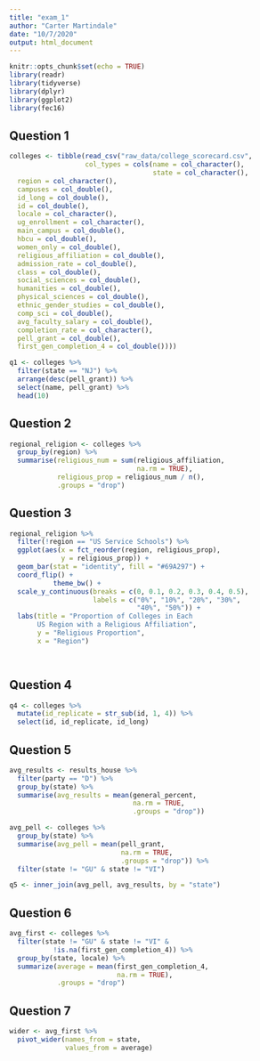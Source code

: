 ```yaml
---
title: "exam_1"
author: "Carter Martindale"
date: "10/7/2020"
output: html_document
---
```


```r
knitr::opts_chunk$set(echo = TRUE)
library(readr)
library(tidyverse)
library(dplyr)
library(ggplot2)
library(fec16)
```

## Question 1

```r

colleges <- tibble(read_csv("raw_data/college_scorecard.csv",
                   col_types = cols(name = col_character(),
                                    state = col_character(),
  region = col_character(),
  campuses = col_double(),
  id_long = col_double(),
  id = col_double(),
  locale = col_character(),
  ug_enrollment = col_character(),
  main_campus = col_double(),
  hbcu = col_double(),
  women_only = col_double(),
  religious_affiliation = col_double(),
  admission_rate = col_double(),
  class = col_double(),
  social_sciences = col_double(),
  humanities = col_double(),
  physical_sciences = col_double(),
  ethnic_gender_studies = col_double(),
  comp_sci = col_double(),
  avg_faculty_salary = col_double(),
  completion_rate = col_character(),
  pell_grant = col_double(),
  first_gen_completion_4 = col_double())))

q1 <- colleges %>% 
  filter(state == "NJ") %>% 
  arrange(desc(pell_grant)) %>% 
  select(name, pell_grant) %>% 
  head(10)

```

## Question 2

```r

regional_religion <- colleges %>% 
  group_by(region) %>% 
  summarise(religious_num = sum(religious_affiliation,
                                na.rm = TRUE),
            religious_prop = religious_num / n(),
            .groups = "drop")

```

## Question 3

```r

regional_religion %>% 
  filter(!region == "US Service Schools") %>% 
  ggplot(aes(x = fct_reorder(region, religious_prop),
             y = religious_prop)) +
  geom_bar(stat = "identity", fill = "#69A297") +
  coord_flip() +
           theme_bw() +
  scale_y_continuous(breaks = c(0, 0.1, 0.2, 0.3, 0.4, 0.5),
                     labels = c("0%", "10%", "20%", "30%",
                                "40%", "50%")) +
  labs(title = "Proportion of Colleges in Each
       US Region with a Religious Affiliation",
       y = "Religious Proportion",
       x = "Region")
             



```
## Question 4

```r

q4 <- colleges %>% 
  mutate(id_replicate = str_sub(id, 1, 4)) %>% 
  select(id, id_replicate, id_long)

```
## Question 5

```r
avg_results <- results_house %>% 
  filter(party == "D") %>% 
  group_by(state) %>% 
  summarise(avg_results = mean(general_percent,
                               na.rm = TRUE,
                               .groups = "drop"))

avg_pell <- colleges %>% 
  group_by(state) %>% 
  summarise(avg_pell = mean(pell_grant,
                            na.rm = TRUE,
                            .groups = "drop")) %>% 
  filter(state != "GU" & state != "VI")

q5 <- inner_join(avg_pell, avg_results, by = "state")

```
## Question 6

```r

avg_first <- colleges %>% 
  filter(state != "GU" & state != "VI" & 
           !is.na(first_gen_completion_4)) %>% 
  group_by(state, locale) %>% 
  summarize(average = mean(first_gen_completion_4,
                           na.rm = TRUE),
            .groups = "drop")

```
## Question 7

```r
wider <- avg_first %>% 
  pivot_wider(names_from = state,
              values_from = average)


```


